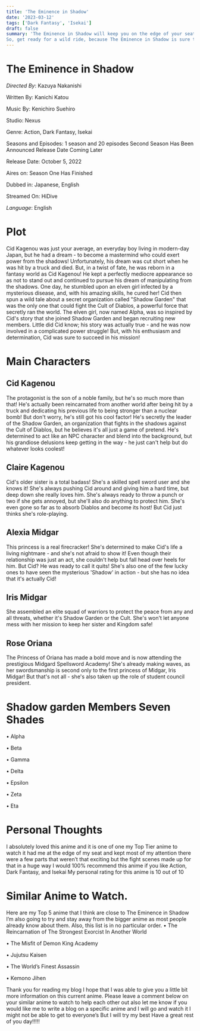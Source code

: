 ```yaml
---
title: 'The Eminence in Shadow'
date: '2023-03-12'
tags: ['Dark Fantasy', 'Isekai']
draft: false
summary: 'The Eminence in Shadow will keep you on the edge of your seat as you follow the characters on their journey of absolute Power. 
So, get ready for a wild ride, because The Eminence in Shadow is sure to be an unforgettable experience!'
---
```


# The Eminence in Shadow

_Directed By_: Kazuya Nakanishi

Written By: Kanichi Katou

Music By: Kenichiro Suehiro 

Studio: Nexus

Genre: Action, Dark Fantasy, Isekai

Seasons and Episodes: 1 season and 20 episodes Second Season Has Been Announced Release Date Coming Later

Release Date: October 5, 2022 

Aires on: Season One Has Finished

Dubbed in: Japanese, English

Streamed On: HiDive

_Language_: English

# Plot

Cid Kagenou was just your average, an everyday boy living in modern-day Japan, but he had a dream - to become a mastermind who could exert power from the shadows! Unfortunately, his dream was cut short when he was hit by a truck and died. But, in a twist of fate, he was reborn in a fantasy world as Cid Kagenou! 
He kept a perfectly mediocre appearance so as not to stand out and continued to pursue his dream of manipulating from the shadows. One day, he stumbled upon an elven girl infected by a mysterious disease, and, with his amazing skills, he cured her! Cid then spun a wild tale about a secret organization called "Shadow Garden" 
that was the only one that could fight the Cult of Diablos, a powerful force that secretly ran the world. The elven girl, now named Alpha, was so inspired by Cid's story that she joined Shadow Garden and began recruiting new members. Little did Cid know; his story was actually true - and he was now involved in a complicated power struggle! 
But, with his enthusiasm and determination, Cid was sure to succeed in his mission!

# Main Characters

## Cid Kagenou
The protagonist is the son of a noble family, but he's so much more than that! He's actually been reincarnated from another world after being hit by a truck and dedicating his previous life to being stronger than a nuclear bomb! But don't worry, he's still got his cool factor! He's secretly the leader of the Shadow Garden, an organization that fights in the shadows against the Cult of Diablos, but he believes it's all just a game of pretend. He's determined to act like an NPC character and blend into the background, but his grandiose delusions keep getting in the way - he just can't help but do whatever looks coolest!

## Claire Kagenou
Cid's older sister is a total badass! She's a skilled spell sword user and she knows it! She's always pushing Cid around and giving him a hard time, but deep down she really loves him. She's always ready to throw a punch or two if she gets annoyed, but she'll also do anything to protect him. She's even gone so far as to absorb Diablos and become its host! But Cid just thinks she's role-playing.

## Alexia Midgar
This princess is a real firecracker! She's determined to make Cid's life a living nightmare - and she's not afraid to show it! Even though their relationship was just an act, she couldn't help but fall head over heels for him. But Cid? He was ready to call it quits! She's also one of the few lucky ones to have seen the mysterious 'Shadow' in action - but she has no idea that it's actually Cid! 

## Iris Midgar
She assembled an elite squad of warriors to protect the peace from any and all threats, whether it's Shadow Garden or the Cult. She's won't let anyone mess with her mission to keep her sister and Kingdom safe!

## Rose Oriana
The Princess of Oriana has made a bold move and is now attending the prestigious Midgard Spellsword Academy! She's already making waves, as her swordsmanship is second only to the first princess of Midgar, Iris Midgar! But that's not all - she's also taken up the role of student council president.


# Shadow garden Members Seven Shades

•	Alpha

•	Beta

•	Gamma

•	Delta

•	Epsilon

•	Zeta

•	Eta


# Personal Thoughts

I absolutely loved this anime and it is one of one my Top Tier anime to watch it had me at the edge of my seat and kept most of my attention 
there were a few parts that weren’t that exciting but the fight scenes  made up for that in a huge way I would 100% recommend this anime 
if you like Action, Dark Fantasy, and Isekai My personal rating for this anime is 10 out of 10

# Similar Anime to Watch.

Here are my Top 5 anime that I think are close to The Eminence in Shadow I’m also going to try and stay away from the bigger anime as most people already know about them. Also, this list is in no particular order. 
•	The Reincarnation of The Strongest Exorcist In Another World

•	The Misfit of Demon King Academy

•	Jujutsu Kaisen

•	The World’s Finest Assassin

•	Kemono Jihen

Thank you for reading my blog I hope that I was able to give you a little bit more information on this current anime. 
Please leave a comment below on your similar anime to watch to help each other out also let me know if you would like me to write a blog on a specific anime and I will go and watch it I might not be able to get to everyone’s But I will try my best Have a great rest of you day!!!!!


